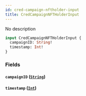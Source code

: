 ```yaml
---
id: cred-campaign-nftholder-input
title: CredCampaignNFTHolderInput
---
```



No description

```graphql
input CredCampaignNFTHolderInput {
  campaignID: String!
  timestamp: Int!
}
```


### Fields

#### `campaignID` ([`String`](../../references/scalars/string))




#### `timestamp` ([`Int`](../../references/scalars/int))






